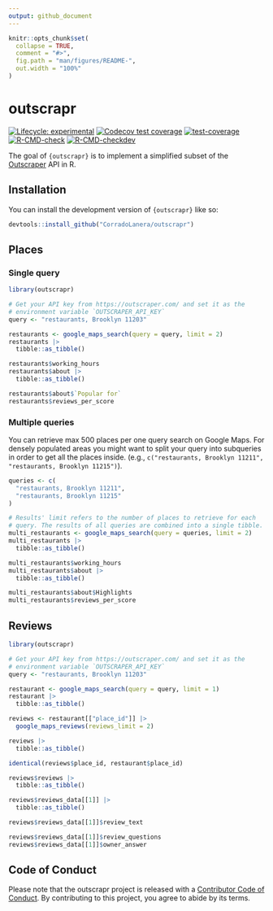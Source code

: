 ```yaml
---
output: github_document
---
```


<!-- README.md is generated from README.Rmd. Please edit that file -->

```r
knitr::opts_chunk$set(
  collapse = TRUE,
  comment = "#>",
  fig.path = "man/figures/README-",
  out.width = "100%"
)
```

# outscrapr

<!-- badges: start -->
[![Lifecycle: experimental](https://img.shields.io/badge/lifecycle-experimental-orange.svg)](https://lifecycle.r-lib.org/articles/stages.html#experimental)
[![Codecov test coverage](https://codecov.io/gh/CorradoLanera/outscrapr/branch/main/graph/badge.svg)](https://app.codecov.io/gh/CorradoLanera/outscrapr?branch=main)
[![test-coverage](https://github.com/CorradoLanera/outscrapr/actions/workflows/test-coverage.yaml/badge.svg)](https://github.com/CorradoLanera/outscrapr/actions/workflows/test-coverage.yaml)
[![R-CMD-check](https://github.com/CorradoLanera/outscrapr/actions/workflows/R-CMD-check.yaml/badge.svg)](https://github.com/CorradoLanera/outscrapr/actions/workflows/R-CMD-check.yaml)
[![R-CMD-checkdev](https://github.com/CorradoLanera/outscrapr/actions/workflows/R-CMD-checkdev.yaml/badge.svg)](https://github.com/CorradoLanera/outscrapr/actions/workflows/R-CMD-checkdev.yaml)
<!-- badges: end -->

The goal of `{outscrapr}` is to implement a simplified subset of the [Outscraper](https://outscraper.com/) API in R.

## Installation

You can install the development version of `{outscrapr}` like so:

``` r
devtools::install_github("CorradoLanera/outscrapr")
```

## Places

### Single query
```r
library(outscrapr)

# Get your API key from https://outscraper.com/ and set it as the
# environment variable `OUTSCRAPER_API_KEY`
query <- "restaurants, Brooklyn 11203"

restaurants <- google_maps_search(query = query, limit = 2)
restaurants |> 
  tibble::as_tibble()

restaurants$working_hours
restaurants$about |> 
  tibble::as_tibble()

restaurants$about$`Popular for`
restaurants$reviews_per_score
```

### Multiple queries
You can retrieve max 500 places per one query search on Google Maps.
For densely populated areas you might want to split your query into
subqueries in order to get all the places inside.
(e.g., `c("restaurants, Brooklyn 11211", "restaurants, Brooklyn 11215")`).

```r
queries <- c(
  "restaurants, Brooklyn 11211",
  "restaurants, Brooklyn 11215"
)

# Results' limit refers to the number of places to retrieve for each
# query. The results of all queries are combined into a single tibble.
multi_restaurants <- google_maps_search(query = queries, limit = 2)
multi_restaurants |> 
  tibble::as_tibble()

multi_restaurants$working_hours
multi_restaurants$about |> 
  tibble::as_tibble()

multi_restaurants$about$Highlights
multi_restaurants$reviews_per_score
```

## Reviews

```r
library(outscrapr)

# Get your API key from https://outscraper.com/ and set it as the
# environment variable `OUTSCRAPER_API_KEY`
query <- "restaurants, Brooklyn 11203"

restaurant <- google_maps_search(query = query, limit = 1)
restaurant |> 
  tibble::as_tibble()

reviews <- restaurant[["place_id"]] |> 
  google_maps_reviews(reviews_limit = 2)

reviews |> 
  tibble::as_tibble()

identical(reviews$place_id, restaurant$place_id)

reviews$reviews |> 
  tibble::as_tibble()

reviews$reviews_data[[1]] |> 
  tibble::as_tibble()

reviews$reviews_data[[1]]$review_text

reviews$reviews_data[[1]]$review_questions
reviews$reviews_data[[1]]$owner_answer
```


## Code of Conduct

Please note that the outscrapr project is released with a [Contributor Code of Conduct](https://contributor-covenant.org/version/2/1/CODE_OF_CONDUCT.html). By contributing to this project, you agree to abide by its terms.
